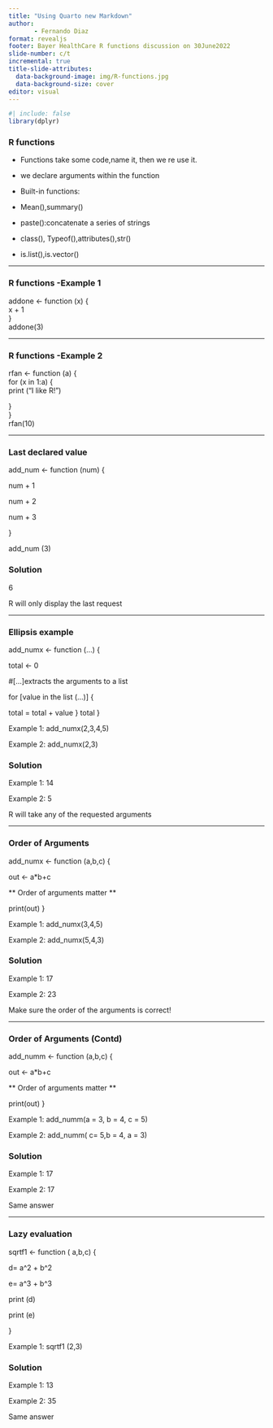 ```yaml
---
title: "Using Quarto new Markdown"
author: 
       - Fernando Diaz
format: revealjs 
footer: Bayer HealthCare R functions discussion on 30June2022
slide-number: c/t
incremental: true
title-slide-attributes: 
  data-background-image: img/R-functions.jpg
  data-background-size: cover
editor: visual
---
```


```r

#| include: false
library(dplyr)

```



### R functions

-   Functions take some code,name it, then we re use it.

-   we declare arguments within the function

-   Built-in functions:

-   Mean(),summary()

-   paste():concatenate a series of strings

-   class(), Typeof(),attributes(),str()

-   is.list(),is.vector()

------------------------------------------------------------------------

<div>

### R functions -Example 1

</div>

<div>

addone \<- function (x) {\
x + 1\
}\
addone(3)

</div>

------------------------------------------------------------------------

### R functions -Example 2

rfan \<- function (a) {\
for (x in 1:a) {\
print ("I like R!")

}\
}\
rfan(10)

------------------------------------------------------------------------

::: panel-tabset
### Last declared value

add_num \<- function (num) {

num + 1

num + 2

num + 3

}

add_num (3)

### Solution

6

R will only display the last request
:::

------------------------------------------------------------------------

::: panel-tabset
### Ellipsis example

add_numx \<- function (...) {

total \<- 0

#\[...\]extracts the arguments to a list

for \[value in the list (...)\] {

total = total + value } total }

Example 1: add_numx(2,3,4,5)

Example 2: add_numx(2,3)

### Solution

Example 1: 14

Example 2: 5

R will take any of the requested arguments
:::

---

::: panel-tabset
### Order of Arguments


add_numx \<- function (a,b,c) {

out \<- a\*b+c

** Order of arguments matter **

print(out) }

Example 1: add_numx(3,4,5)

Example 2: add_numx(5,4,3)

### Solution

Example 1: 17

Example 2: 23

Make sure the order of the arguments is correct!


:::


---

::: panel-tabset
### Order of Arguments (Contd)


add_numm \<- function (a,b,c) {

out \<- a\*b+c

** Order of arguments matter **

print(out) }

Example 1: add_numm(a = 3, b = 4, c = 5)

Example 2: add_numm( c= 5,b = 4, a = 3)

### Solution

Example 1: 17

Example 2: 17

Same answer


:::

---

::: panel-tabset

### Lazy evaluation 


sqrtf1 <- function ( a,b,c) {

d= a^2 + b^2 

e= a^3 + b^3

print (d)

print (e)

}


Example 1: sqrtf1 (2,3)
 
 
### Solution

Example 1: 13

Example 2: 35

Same answer


:::

